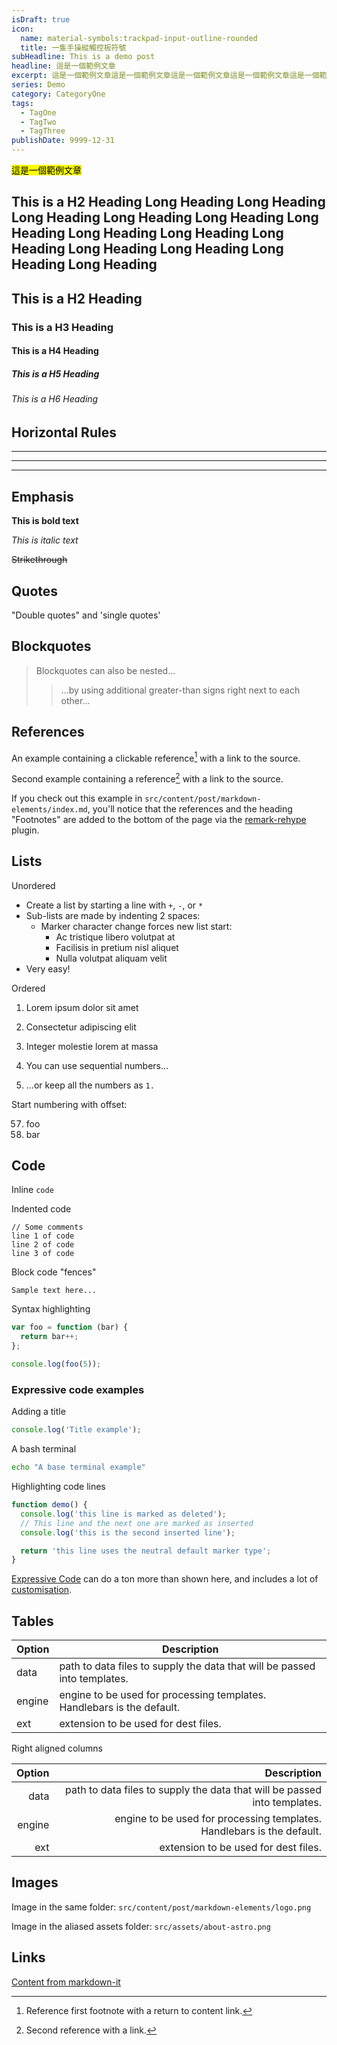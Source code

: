```yaml
---
isDraft: true
icon:
  name: material-symbols:trackpad-input-outline-rounded
  title: 一隻手操縱觸控板符號
subHeadline: This is a demo post
headline: 這是一個範例文章
excerpt: 這是一個範例文章這是一個範例文章這是一個範例文章這是一個範例文章這是一個範例文章這是一個範例文章這是一個範例文章這是一個範例文章這是一個範例文章這是一個範例文章這是一個範例文章這是一個範例文章這是一個範例文章這是一個範例文章這是一個範例文章這是一個範例文章這是一個範例文章這是一個範例文章這是一個範例文章
series: Demo
category: CategoryOne
tags:
  - TagOne
  - TagTwo
  - TagThree
publishDate: 9999-12-31
---
```


<mark>這是一個範例文章</mark>

## This is a H2 Heading Long Heading Long Heading Long Heading Long Heading Long Heading Long Heading Long Heading Long Heading Long Heading Long Heading Long Heading Long Heading Long Heading

## This is a H2 Heading

### This is a H3 Heading

#### This is a H4 Heading

##### This is a H5 Heading

###### This is a H6 Heading

## Horizontal Rules

---

---

---

## Emphasis

**This is bold text**

_This is italic text_

~~Strikethrough~~

## Quotes

"Double quotes" and 'single quotes'

## Blockquotes

> Blockquotes can also be nested...
>
> > ...by using additional greater-than signs right next to each other...

## References

An example containing a clickable reference[^1] with a link to the source.

Second example containing a reference[^2] with a link to the source.

[^1]: Reference first footnote with a return to content link.
[^2]: Second reference with a link.

If you check out this example in `src/content/post/markdown-elements/index.md`, you'll notice that the references and the heading "Footnotes" are added to the bottom of the page via the [remark-rehype](https://github.com/remarkjs/remark-rehype#options) plugin.

## Lists

Unordered

- Create a list by starting a line with `+`, `-`, or `*`
- Sub-lists are made by indenting 2 spaces:
  - Marker character change forces new list start:
    - Ac tristique libero volutpat at
    - Facilisis in pretium nisl aliquet
    - Nulla volutpat aliquam velit
- Very easy!

Ordered

1. Lorem ipsum dolor sit amet
2. Consectetur adipiscing elit
3. Integer molestie lorem at massa

4. You can use sequential numbers...
5. ...or keep all the numbers as `1.`

Start numbering with offset:

57. foo
1. bar

## Code

Inline `code`

Indented code

    // Some comments
    line 1 of code
    line 2 of code
    line 3 of code

Block code "fences"

```
Sample text here...
```

Syntax highlighting

```js
var foo = function (bar) {
  return bar++;
};

console.log(foo(5));
```

### Expressive code examples

Adding a title

```js title="file.js"
console.log('Title example');
```

A bash terminal

```bash
echo "A base terminal example"
```

Highlighting code lines

```js title="line-markers.js" del={2} ins={3-4} {6}
function demo() {
  console.log('this line is marked as deleted');
  // This line and the next one are marked as inserted
  console.log('this is the second inserted line');

  return 'this line uses the neutral default marker type';
}
```

[Expressive Code](https://expressive-code.com/) can do a ton more than shown here, and includes a lot of [customisation](https://expressive-code.com/reference/configuration/).

## Tables

| Option | Description                                                               |
| ------ | ------------------------------------------------------------------------- |
| data   | path to data files to supply the data that will be passed into templates. |
| engine | engine to be used for processing templates. Handlebars is the default.    |
| ext    | extension to be used for dest files.                                      |

Right aligned columns

| Option |                                                               Description |
| -----: | ------------------------------------------------------------------------: |
|   data | path to data files to supply the data that will be passed into templates. |
| engine |    engine to be used for processing templates. Handlebars is the default. |
|    ext |                                      extension to be used for dest files. |

## Images

Image in the same folder: `src/content/post/markdown-elements/logo.png`

Image in the aliased assets folder: `src/assets/about-astro.png`

## Links

[Content from markdown-it](https://markdown-it.github.io/)
